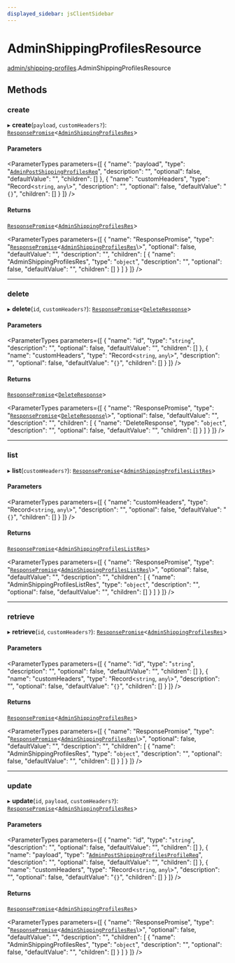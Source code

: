 ```yaml
---
displayed_sidebar: jsClientSidebar
---
```



# AdminShippingProfilesResource

[admin/shipping-profiles](../../modules/admin_shipping_profiles.mdx).AdminShippingProfilesResource

## Methods

### create

▸ **create**(`payload`, `customHeaders?`): [`ResponsePromise`](../../swaps/modules/swaps.internal.mdx#responsepromise)<[`AdminShippingProfilesRes`](../../internal/modules/admin_discounts.internal.internal.mdx#adminshippingprofilesres)\>

#### Parameters

<ParameterTypes parameters={[
  {
    "name": "payload",
    "type": "[`AdminPostShippingProfilesReq`](../../internal/classes/admin_discounts.internal.internal.AdminPostShippingProfilesReq.mdx)",
    "description": "",
    "optional": false,
    "defaultValue": "",
    "children": []
  },
  {
    "name": "customHeaders",
    "type": "Record<`string`, `any`\\>",
    "description": "",
    "optional": false,
    "defaultValue": "`{}`",
    "children": []
  }
]} />

#### Returns

[`ResponsePromise`](../../swaps/modules/swaps.internal.mdx#responsepromise)<[`AdminShippingProfilesRes`](../../internal/modules/admin_discounts.internal.internal.mdx#adminshippingprofilesres)\>

<ParameterTypes parameters={[
  {
    "name": "ResponsePromise",
    "type": "[`ResponsePromise`](../../swaps/modules/swaps.internal.mdx#responsepromise)<[`AdminShippingProfilesRes`](../../internal/modules/admin_discounts.internal.internal.mdx#adminshippingprofilesres)\\>",
    "optional": false,
    "defaultValue": "",
    "description": "",
    "children": [
      {
        "name": "AdminShippingProfilesRes",
        "type": "`object`",
        "description": "",
        "optional": false,
        "defaultValue": "",
        "children": []
      }
    ]
  }
]} />

___

### delete

▸ **delete**(`id`, `customHeaders?`): [`ResponsePromise`](../../swaps/modules/swaps.internal.mdx#responsepromise)<[`DeleteResponse`](../../internal/modules/admin_discounts.internal.internal.mdx#deleteresponse)\>

#### Parameters

<ParameterTypes parameters={[
  {
    "name": "id",
    "type": "`string`",
    "description": "",
    "optional": false,
    "defaultValue": "",
    "children": []
  },
  {
    "name": "customHeaders",
    "type": "Record<`string`, `any`\\>",
    "description": "",
    "optional": false,
    "defaultValue": "`{}`",
    "children": []
  }
]} />

#### Returns

[`ResponsePromise`](../../swaps/modules/swaps.internal.mdx#responsepromise)<[`DeleteResponse`](../../internal/modules/admin_discounts.internal.internal.mdx#deleteresponse)\>

<ParameterTypes parameters={[
  {
    "name": "ResponsePromise",
    "type": "[`ResponsePromise`](../../swaps/modules/swaps.internal.mdx#responsepromise)<[`DeleteResponse`](../../internal/modules/admin_discounts.internal.internal.mdx#deleteresponse)\\>",
    "optional": false,
    "defaultValue": "",
    "description": "",
    "children": [
      {
        "name": "DeleteResponse",
        "type": "`object`",
        "description": "",
        "optional": false,
        "defaultValue": "",
        "children": []
      }
    ]
  }
]} />

___

### list

▸ **list**(`customHeaders?`): [`ResponsePromise`](../../swaps/modules/swaps.internal.mdx#responsepromise)<[`AdminShippingProfilesListRes`](../../internal/modules/admin_discounts.internal.internal.mdx#adminshippingprofileslistres)\>

#### Parameters

<ParameterTypes parameters={[
  {
    "name": "customHeaders",
    "type": "Record<`string`, `any`\\>",
    "description": "",
    "optional": false,
    "defaultValue": "`{}`",
    "children": []
  }
]} />

#### Returns

[`ResponsePromise`](../../swaps/modules/swaps.internal.mdx#responsepromise)<[`AdminShippingProfilesListRes`](../../internal/modules/admin_discounts.internal.internal.mdx#adminshippingprofileslistres)\>

<ParameterTypes parameters={[
  {
    "name": "ResponsePromise",
    "type": "[`ResponsePromise`](../../swaps/modules/swaps.internal.mdx#responsepromise)<[`AdminShippingProfilesListRes`](../../internal/modules/admin_discounts.internal.internal.mdx#adminshippingprofileslistres)\\>",
    "optional": false,
    "defaultValue": "",
    "description": "",
    "children": [
      {
        "name": "AdminShippingProfilesListRes",
        "type": "`object`",
        "description": "",
        "optional": false,
        "defaultValue": "",
        "children": []
      }
    ]
  }
]} />

___

### retrieve

▸ **retrieve**(`id`, `customHeaders?`): [`ResponsePromise`](../../swaps/modules/swaps.internal.mdx#responsepromise)<[`AdminShippingProfilesRes`](../../internal/modules/admin_discounts.internal.internal.mdx#adminshippingprofilesres)\>

#### Parameters

<ParameterTypes parameters={[
  {
    "name": "id",
    "type": "`string`",
    "description": "",
    "optional": false,
    "defaultValue": "",
    "children": []
  },
  {
    "name": "customHeaders",
    "type": "Record<`string`, `any`\\>",
    "description": "",
    "optional": false,
    "defaultValue": "`{}`",
    "children": []
  }
]} />

#### Returns

[`ResponsePromise`](../../swaps/modules/swaps.internal.mdx#responsepromise)<[`AdminShippingProfilesRes`](../../internal/modules/admin_discounts.internal.internal.mdx#adminshippingprofilesres)\>

<ParameterTypes parameters={[
  {
    "name": "ResponsePromise",
    "type": "[`ResponsePromise`](../../swaps/modules/swaps.internal.mdx#responsepromise)<[`AdminShippingProfilesRes`](../../internal/modules/admin_discounts.internal.internal.mdx#adminshippingprofilesres)\\>",
    "optional": false,
    "defaultValue": "",
    "description": "",
    "children": [
      {
        "name": "AdminShippingProfilesRes",
        "type": "`object`",
        "description": "",
        "optional": false,
        "defaultValue": "",
        "children": []
      }
    ]
  }
]} />

___

### update

▸ **update**(`id`, `payload`, `customHeaders?`): [`ResponsePromise`](../../swaps/modules/swaps.internal.mdx#responsepromise)<[`AdminShippingProfilesRes`](../../internal/modules/admin_discounts.internal.internal.mdx#adminshippingprofilesres)\>

#### Parameters

<ParameterTypes parameters={[
  {
    "name": "id",
    "type": "`string`",
    "description": "",
    "optional": false,
    "defaultValue": "",
    "children": []
  },
  {
    "name": "payload",
    "type": "[`AdminPostShippingProfilesProfileReq`](../../internal/classes/admin_discounts.internal.internal.AdminPostShippingProfilesProfileReq.mdx)",
    "description": "",
    "optional": false,
    "defaultValue": "",
    "children": []
  },
  {
    "name": "customHeaders",
    "type": "Record<`string`, `any`\\>",
    "description": "",
    "optional": false,
    "defaultValue": "`{}`",
    "children": []
  }
]} />

#### Returns

[`ResponsePromise`](../../swaps/modules/swaps.internal.mdx#responsepromise)<[`AdminShippingProfilesRes`](../../internal/modules/admin_discounts.internal.internal.mdx#adminshippingprofilesres)\>

<ParameterTypes parameters={[
  {
    "name": "ResponsePromise",
    "type": "[`ResponsePromise`](../../swaps/modules/swaps.internal.mdx#responsepromise)<[`AdminShippingProfilesRes`](../../internal/modules/admin_discounts.internal.internal.mdx#adminshippingprofilesres)\\>",
    "optional": false,
    "defaultValue": "",
    "description": "",
    "children": [
      {
        "name": "AdminShippingProfilesRes",
        "type": "`object`",
        "description": "",
        "optional": false,
        "defaultValue": "",
        "children": []
      }
    ]
  }
]} />
